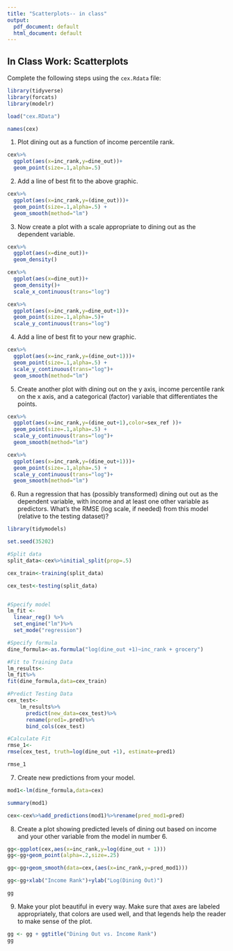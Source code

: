 ---
title: "Scatterplots-- in class"
output:
  pdf_document: default
  html_document: default
---



In Class Work: Scatterplots
-----------------------------

Complete the following steps using the `cex.Rdata` file:

```{r}
library(tidyverse)
library(forcats)
library(modelr)
```
```{r}
load("cex.RData")

names(cex)
```

1. Plot dining out as a function of income percentile rank.

```{r}
cex%>%
  ggplot(aes(x=inc_rank,y=dine_out))+
  geom_point(size=.1,alpha=.5)
```


2. Add a line of best fit to the above graphic. 

```{r}
cex%>%
  ggplot(aes(x=inc_rank,y=(dine_out)))+
  geom_point(size=.1,alpha=.5) +
  geom_smooth(method="lm")
```


3. Now create a plot with a scale appropriate to dining out as the dependent variable. 

```{r}

cex%>%
  ggplot(aes(x=dine_out))+
  geom_density()

cex%>%
  ggplot(aes(x=dine_out))+
  geom_density()+
  scale_x_continuous(trans="log")

cex%>%
  ggplot(aes(x=inc_rank,y=dine_out+1))+
  geom_point(size=.1,alpha=.5)+
  scale_y_continuous(trans="log")


```



4. Add a line of best fit to your new graphic.

```{r}
cex%>%
  ggplot(aes(x=inc_rank,y=(dine_out+1)))+
  geom_point(size=.1,alpha=.5) +
  scale_y_continuous(trans="log")+
  geom_smooth(method="lm")
```

5. Create another plot with dining out on the y axis, income percentile rank on the x axis, and a categorical (factor) variable that differentiates the points. 

```{r}
cex%>%
  ggplot(aes(x=inc_rank,y=(dine_out+1),color=sex_ref ))+
  geom_point(size=.1,alpha=.5) +
  scale_y_continuous(trans="log")+
  geom_smooth(method="lm")

cex%>%
  ggplot(aes(x=inc_rank,y=(dine_out+1)))+
  geom_point(size=.1,alpha=.5) +
  scale_y_continuous(trans="log")+
  geom_smooth(method="lm")
```



6. Run a regression that has (possibly transformed) dining out out as the dependent variable, with income and at least one other variable as predictors. What's the RMSE (log scale, if needed) from this model (relative to the testing dataset)? 

```{r}
library(tidymodels)

set.seed(35202)

#Split data
split_data<-cex%>%initial_split(prop=.5)

cex_train<-training(split_data)

cex_test<-testing(split_data)


#Specify model 
lm_fit <- 
  linear_reg() %>% 
  set_engine("lm")%>%
  set_mode("regression")

#Specify formula
dine_formula<-as.formula("log(dine_out +1)~inc_rank + grocery")

#Fit to Training Data
lm_results<-
lm_fit%>%
fit(dine_formula,data=cex_train)

#Predict Testing Data
cex_test<-
    lm_results%>% 
      predict(new_data=cex_test)%>% 
      rename(pred1=.pred)%>% 
      bind_cols(cex_test)

#Calculate Fit
rmse_1<-
rmse(cex_test, truth=log(dine_out +1), estimate=pred1)

rmse_1
```


7. Create new predictions from your model. 

```{r}
mod1<-lm(dine_formula,data=cex)

summary(mod1)

cex<-cex%>%add_predictions(mod1)%>%rename(pred_mod1=pred)

```

8. Create a plot showing predicted levels of dining out based on income and your other variable from the model in number 6. 
```{r}

gg<-ggplot(cex,aes(x=inc_rank,y=log(dine_out + 1)))
gg<-gg+geom_point(alpha=.2,size=.25)

gg<-gg+geom_smooth(data=cex,(aes(x=inc_rank,y=pred_mod1)))

gg<-gg+xlab("Income Rank")+ylab("Log(Dining Out)")

gg
```

9. Make your plot beautiful in every way. Make sure that axes are labeled appropriately, that colors are used well, and that legends help the reader to make sense of the plot. 
```{r}

gg <- gg + ggtitle("Dining Out vs. Income Rank")
gg
```

